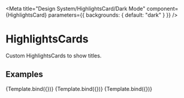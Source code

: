 

<Meta
  title="Design System/HighlightsCard/Dark Mode"
  component={HighlightsCard}
  parameters={{ backgrounds: { default: "dark" } }}
/>

# HighlightsCards

Custom HighlightsCards to show titles.

## Examples


<Canvas>
  <Story
    name="Trending"
    args={{
      title: "Trending",
      talents: [
        {
          id: 1,
          name: "User 1",
          profilePictureUrl: "https://i.pravatar.cc/150?img=1",
          circulatingSupply: 1000,
        },
        {
          id: 2,
          name: "User 2",
          profilePictureUrl: "https://i.pravatar.cc/150?img=2",
          circulatingSupply: 3000,
        },
        {
          id: 3,
          name: "User 3",
          profilePictureUrl: "https://i.pravatar.cc/150?img=3",
          circulatingSupply: 4500000,
        },
      ],
    }}
  >
    {Template.bind({})}
  </Story>
  <Story
    name="Latest Added"
    args={{
      title: "Latest Added",
      talents: [
        {
          id: 1,
          name: "User 1",
          profilePictureUrl: "https://i.pravatar.cc/150?img=1",
          circulatingSupply: 1000,
        },
        {
          id: 2,
          name: "User 2",
          profilePictureUrl: "https://i.pravatar.cc/150?img=2",
          circulatingSupply: 3000,
        },
        {
          id: 3,
          name: "User 3",
          profilePictureUrl: "https://i.pravatar.cc/150?img=3",
          circulatingSupply: 4500000,
        },
      ],
    }}
  >
    {Template.bind({})}
  </Story>
  <Story
    name="Launching Soon"
    args={{
      title: "Launching Soon",
      talents: [
        {
          id: 1,
          name: "User 1",
          profilePictureUrl: "https://i.pravatar.cc/150?img=1",
          circulatingSupply: 1000,
        },
        {
          id: 2,
          name: "User 2",
          profilePictureUrl: "https://i.pravatar.cc/150?img=2",
          circulatingSupply: 3000,
        },
        {
          id: 3,
          name: "User 3",
          profilePictureUrl: "https://i.pravatar.cc/150?img=3",
          circulatingSupply: 4500000,
        },
      ],
    }}
  >
    {Template.bind({})}
  </Story>
</Canvas>
